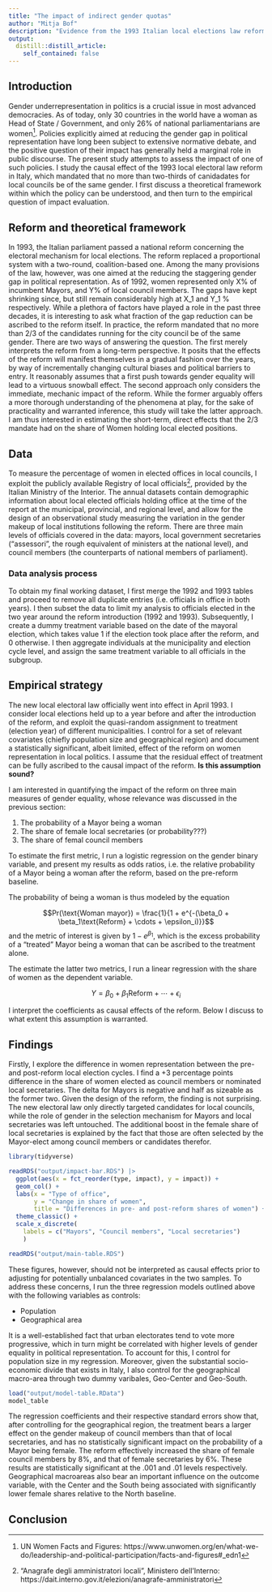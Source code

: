 ```yaml
---
title: "The impact of indirect gender quotas"
author: "Mitja Bof"
description: "Evidence from the 1993 Italian local elections law reform"
output:
  distill::distill_article:
    self_contained: false
---
```




## Introduction

Gender underrepresentation in politics is a crucial issue in most advanced democracies. As of today, only 30 countries in the world have a woman as Head of State / Government, and only 26\% of national parliamentarians are women^[UN Women Facts and Figures: https://www.unwomen.org/en/what-we-do/leadership-and-political-participation/facts-and-figures#_edn1]. Policies explicitly aimed at reducing the gender gap in political representation have long been subject to extensive normative debate, and the positive question of their impact has generally held a marginal role in public discourse. The present study attempts to assess the impact of one of such policies. I study the causal effect of the 1993 local electoral law reform in Italy, which mandated that no more than two-thirds of canidadates for local councils be of the same gender. I first discuss a theoretical framework within which the policy can be understood, and then turn to the empirical question of impact evaluation.


## Reform and theoretical framework

In 1993, the Italian parliament passed a national reform concerning the electoral mechanism for local elections. The reform replaced a proportional system with a two-round, coalition-based one. Among the many provisions of the law, however, was one aimed at the reducing the staggering gender gap in political representation. As of 1992, women represented only X\% of incumbent Mayors, and Y\% of local council members. The gaps have kept shrinking since, but still remain considerably high at X_1 and Y_1 \% respectively. While a plethora of factors have played a role in the past three decades, it is interesting to ask what fraction of the gap reduction can be ascribed to the reform itself. In practice, the reform mandated that no more than 2/3 of the candidates running for the city council be of the same gender. 
There are two ways of answering the question. The first merely interprets the reform from a long-term perspective. It posits that the effects of the reform will manifest themselves in a gradual fashion over the years, by way of incrementally changing cultural biases and political barriers to entry. It reasonably assumes that a first push towards gender equality will lead to a virtuous snowball effect.
The second approach only considers the immediate, mechanic impact of the reform. While the former arguably offers a more thorough understanding of the phenomena at play, for the sake of practicality and warranted inference, this study will take the latter approach. I am thus interested in estimating the short-term, direct effects that the 2/3 mandate had on the share of Women holding local elected positions. 

## Data

To measure the percentage of women in elected offices in local councils, I exploit the publicly available Registry of local officials^["Anagrafe degli amministratori locali", Ministero dell'Interno: https://dait.interno.gov.it/elezioni/anagrafe-amministratori], provided by the Italian Ministry of the Interior. The annual datasets contain demographic information about local elected officials holding office at the time of the report at the municipal, provincial, and regional level, and allow for the design of an observational study measuring the variation in the gender makeup of local institutions following the reform. There are three main levels of officials covered in the data: mayors, local government secretaries ("assessori", the rough equivalent of ministers at the national level), and council members (the counterparts of national members of parliament). 

### Data analysis process

To obtain my final working dataset, I first merge the 1992 and 1993 tables and proceed to remove all duplicate entries (i.e. officials in office in both years). I then subset the data to limit my analysis to officials elected in the two year around the reform introduction (1992 and 1993). Subsequently, I create a dummy treatment variable based on the date of the mayoral election, which takes value 1 if the election took place after the reform, and 0 otherwise. I then aggregate individuals at the municipality and election cycle level, and assign the same treatment variable to all officials in the subgroup.

## Empirical strategy

The new local electoral law officially went into effect in April 1993. I consider local elections held up to a year before and after the introduction of the reform, and exploit the quasi-random assignment to treatment (election year) of different municipalities. I control for a set of relevant covariates (chiefly population size and geographical region) and document a statistically significant, albeit limited, effect of the reform on women representation in local politics.
I assume that the residual effect of treatment can be fully ascribed to the causal impact of the reform. **Is this assumption sound?**

I am interested in quantifying the impact of the reform on three main measures of gender equality, whose relevance was discussed in the previous section:

1. The probability of a Mayor being a woman
2. The share of female local secretaries (or probability???)
3. The share of femal council members

To estimate the first metric, I run a logistic regression on the gender binary variable, and present my results as odds ratios, i.e. the relative probability of a Mayor being a woman after the reform, based on the pre-reform baseline.

The probability of being a woman is thus modeled by the equation

$$Pr(\text{Woman mayor}) = \frac{1}{1 + e^{-(\beta_0 + \beta_1\text{Reform} + \cdots + \epsilon_i)}}$$
and the metric of interest is given by $1 - e^{\beta_1}$, which is the excess probability of a "treated" Mayor being a woman that can be ascribed to the treatment alone.

The estimate the latter two metrics, I run a linear regression with the share of women as the dependent variable.

$$Y = \beta_0 + \beta_1\text{Reform} + \cdots + \epsilon_i$$

I interpret the coefficients as causal effects of the reform. Below I discuss to what extent this assumption is warranted.



## Findings

Firstly, I explore the difference in women representation between the pre- and post-reform local election cycles. I find a +3 percentage points difference in the share of women elected as council members or nominated local secretaries. The delta for Mayors is negative and half as sizeable as the former two. Given the design of the reform, the finding is not surprising. The new electoral law only directly targeted candidates for local councils, while the role of gender in the selection mechanism for Mayors and local secretaries was left untouched. The additional boost in the female share of local secretaries is explained by the fact that those are often selected by the Mayor-elect among council members or candidates therefor.


```r
library(tidyverse)

readRDS("output/impact-bar.RDS") |>
  ggplot(aes(x = fct_reorder(type, impact), y = impact)) + 
  geom_col() + 
  labs(x = "Type of office",
       y = "Change in share of women", 
       title = "Differences in pre- and post-reform shares of women") + 
  theme_classic() + 
  scale_x_discrete(
    labels = c("Mayors", "Council members", "Local secretaries")
    )

readRDS("output/main-table.RDS")
```

These figures, however, should not be interpreted as causal effects prior to adjusting for potentially unbalanced covariates in the two samples.
To address these concerns, I run the three regression models outlined above with the following variables as controls:

+ Population
+ Geographical area

It is a well-established fact that urban electorates tend to vote more progressive, which in turn might be correlated with higher levels of gender equality in political representation. To account for this, I control for population size in my regression.
Moreover, given the substantial socio-economic divide that exists in Italy, I also control for the geographical macro-area through two dummy varibales, Geo-Center and Geo-South.

```r
load("output/model-table.RData")
model_table
```

The regression coefficients and their respective standard errors show that, after controlling for the geographical region, the treatment bears a larger effect on the gender makeup of council members than that of local secretaries, and has no statistically significant impact on the probability of a Mayor being female.
The reform effectively increased the share of female council members by 8\%, and that of female secretaries by 6\%. These results are statistically significant at the .001 and .01 levels respectively.
Geographical macroareas also bear an important influence on the outcome variable, with the Center and the South being associated with significantly lower female shares relative to the North baseline.

## Conclusion

